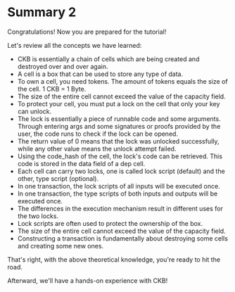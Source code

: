 # Summary 2

Congratulations! Now you are prepared for the tutorial!

Let's review all the concepts we have learned:

- CKB is essentially a chain of cells which are being created and destroyed over and over again.
- A cell is a box that can be used to store any type of data.
- To own a cell, you need tokens. The amount of tokens equals the size of the cell. 1 CKB = 1 Byte.
- The size of the entire cell cannot exceed the value of the capacity field.
- To protect your cell, you must put a lock on the cell that only your key can unlock.
- The lock is essentially a piece of runnable code and some arguments. Through entering args and some signatures or proofs provided by the user, the code runs to check if the lock can be opened.
- The return value of 0 means that the lock was unlocked successfully, while any other value means the unlock attempt failed.
- Using the code_hash of the cell, the lock's code can be retrieved. This code is stored in the data field of a dep cell.
- Each cell can carry two locks, one is called lock script (default) and the other, type script (optional).
- In one transaction, the lock scripts of all inputs will be executed once.
- In one transaction, the type scripts of both inputs and outputs will be executed once.
- The differences in the execution mechanism result in different uses for the two locks.
- Lock scripts are often used to protect the ownership of the box.
- The size of the entire cell cannot exceed the value of the capacity field.
- Constructing a transaction is fundamentally about destroying some cells and creating some new ones.

That's right, with the above theoretical knowledge, you're ready to hit the road.

Afterward, we'll have a hands-on experience with CKB!
